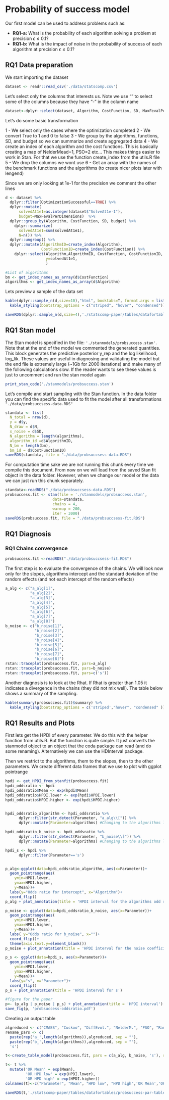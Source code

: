 # Probability of success model

Our first model can be used to address problems such as:

* **RQ1-a:** What is the probability of each algorithm solving a problem at precision $\epsilon \leq 0.1$? 
* **RQ1-b:** What is the impact of noise in the probability of success of each algorithm at precision $\epsilon \leq 0.1$?

## RQ1 Data preparation

We start importing the dataset

```r
dataset <- readr::read_csv('./data/statscomp.csv')
```

Let's select only the columns that interests us. Note we use "" to select some of the columns because they have  "-" in the column name
```r
dataset<-dplyr::select(dataset, Algorithm, CostFunction, SD, MaxFevalPerDimensions, simNumber, SolveAt1, "SolveAt1e-1","SolveAt1e-3","SolveAt1e-6", OptimizationSuccessful)
```

Let's do some basic transformation

1 - We select only the cases where the optimization completed
2 - We convert True to 1 and 0 to false
3 - We group by the algorithms, functions, SD, and budget so we can summarize and create aggregated data
4 - We create an index of each algorithm and the cost functions. This is basically creating a map of NelderMead=1, PSO=2 etc... This makes things easier to work in Stan. For that we use the function create_index from the utils.R file  
5 - We drop the columns we wont use
6 - Get an array with the names of the benchmark functions and the algorithms (to create nicer plots later with lengend)

Since we are only looking at 1e-1 for the precision we comment the other lines
```r
d <- dataset %>% 
  dplyr::filter(OptimizationSuccessful==TRUE) %>%
  dplyr::mutate(
      solvedAt1e1=as.integer(dataset$"SolveAt1e-1"),
      budget=MaxFevalPerDimensions)  %>% 
  dplyr::group_by(Algorithm, CostFunction, SD, budget) %>% 
    dplyr::summarize(
      solvedAt1e1=sum(solvedAt1e1),
      N=n()) %>% 
  dplyr::ungroup() %>%
  dplyr::mutate(AlgorithmID=create_index(Algorithm),
                CostFunctionID=create_index(CostFunction)) %>% 
    dplyr::select(Algorithm,AlgorithmID, CostFunction, CostFunctionID, SD, budget, N,
                  y=solvedAt1e1,
                  )

#List of algorithms
bm <- get_index_names_as_array(d$CostFunction)
algorithms <- get_index_names_as_array(d$Algorithm)
```

Lets preview a sample of the data set
```r
kable(dplyr::sample_n(d,size=10),"html", booktabs=T, format.args = list(scientific = FALSE), digits = 3) %>% 
  kable_styling(bootstrap_options = c("striped", "hover", "condensed"))
```

```r
saveRDS(dplyr::sample_n(d,size=4),'./statscomp-paper/tables/datafortables/probsuccessmodeldata.RDS')
```

## RQ1 Stan model

The Stan model is specified in the file: `'./stanmodels/probsuccess.stan'`. Note that at the end of the model we commented the generated quantities. This block generates the predictive posterior y_rep and the log likelihood, log_lik. These values are useful in diagnosing and validating the model but the end file is extremely large (~1Gb for 2000 iterations) and make many of the following calculations slow. If the reader wants to see these values is just to uncomment and run the stan model again

```r
print_stan_code('./stanmodels/probsuccess.stan')
```

Let's compile and start sampling with the Stan function. In the data folder you can find the specific data used to fit the model after all transformations `"./data/probsuccsess-data.RDS"`

```r
standata <- list(
  N_total = nrow(d),
  y = d$y,
  N_draw = d$N,
  x_noise = d$SD,
  N_algorithm = length(algorithms),
  algorithm_id =d$AlgorithmID,
  N_bm = length(bm),
  bm_id = d$CostFunctionID)
saveRDS(standata, file = "./data/probsuccsess-data.RDS")
```

For computation time sake we are not running this chunk every time we compile this document. From now on we will load from the saved Stan fit object in the data folder. However, when we change our model or the data we can just run this chunk separately.
```r
standata<-readRDS("./data/probsuccsess-data.RDS")
probsuccess.fit <- stan(file = './stanmodels/probsuccess.stan',
                     data=standata,
                     chains = 4,
                     warmup = 200,
                     iter = 3000)
saveRDS(probsuccess.fit, file = "./data/probsuccsess-fit.RDS")
```

##  RQ1 Diagnosis

### RQ1 Chains convergence

```r
probsuccess.fit <-readRDS("./data/probsuccsess-fit.RDS")
```

The first step is to evaluate the convergence of the chains. 
We will look now only for the slopes, algorithms intercept and the standard deviation of the random effects (and not each intercept of the random effects)
```r
a_alg <- c("a_alg[1]",
           "a_alg[2]",
           "a_alg[3]",
           "a_alg[4]",
           "a_alg[5]",
           "a_alg[6]",
           "a_alg[7]",
           "a_alg[8]")
b_noise <- c("b_noise[1]",
             "b_noise[2]",
             "b_noise[3]",
             "b_noise[4]",
             "b_noise[5]",
             "b_noise[6]",
             "b_noise[7]",
             "b_noise[8]")
rstan::traceplot(probsuccess.fit, pars=a_alg)
rstan::traceplot(probsuccess.fit, pars=b_noise)
rstan::traceplot(probsuccess.fit, pars=c('s'))
```

Another diagnosis is to look at the Rhat. If Rhat is greater than 1.05 it indicates a divergence in the chains (they did not mix well). The table below shows a summary of the sampling.
```r
kable(summary(probsuccess.fit)$summary) %>% 
  kable_styling(bootstrap_options = c('striped',"hover", "condensed" ))
```



## RQ1 Results and Plots

First lets get the HPDI of every parameter. We do this with the helper function from utils.R. But the function is quite simple. It just converts the stanmodel object to an object that the coda package can read (and do some renaming). Alternatively we can use the HDInterval package.

Then we restrict to the algorithms, them to the slopes, then to the other parameters. We create different data frames that we use to plot with ggplot pointrange
```r
hpdi <- get_HPDI_from_stanfit(probsuccess.fit)
hpdi_oddsratio <- hpdi
hpdi_oddsratio$Mean <- exp(hpdi$Mean)
hpdi_oddsratio$HPDI.lower <- exp(hpdi$HPDI.lower)
hpdi_oddsratio$HPDI.higher <- exp(hpdi$HPDI.higher)


hpdi_oddsratio_algorithm <- hpdi_oddsratio %>% 
      dplyr::filter(str_detect(Parameter, "a_alg\\[")) %>%
      dplyr::mutate(Parameter=algorithms) #Changing to the algorithms labels

hpdi_oddsratio_b_noise <- hpdi_oddsratio %>% 
      dplyr::filter(str_detect(Parameter, "b_noise\\[")) %>%
      dplyr::mutate(Parameter=algorithms) #Changing to the algorithms labels

hpdi_s <- hpdi %>% 
      dplyr::filter(Parameter=='s') 


p_alg<-ggplot(data=hpdi_oddsratio_algorithm, aes(x=Parameter))+
  geom_pointrange(aes(
    ymin=HPDI.lower, 
    ymax=HPDI.higher, 
    y=Mean))+
  labs(y="Odds ratio for intercept", x="Algorithm")+
  coord_flip()
p_alg + plot_annotation(title = 'HPDI interval for the algorithms odd ratio')

p_noise <- ggplot(data=hpdi_oddsratio_b_noise, aes(x=Parameter))+
  geom_pointrange(aes(
    ymin=HPDI.lower, 
    ymax=HPDI.higher, 
    y=Mean))+
  labs( y="Odds ratio for b_noise", x="")+
  coord_flip()+
  theme(axis.text.y=element_blank())
p_noise + plot_annotation(title = 'HPDI interval for the noise coefficients odd ratio')

p_s <- ggplot(data=hpdi_s, aes(x=Parameter))+
  geom_pointrange(aes(
    ymin=HPDI.lower, 
    ymax=HPDI.higher, 
    y=Mean))+
  labs(y="s", x="Parameter")+
  coord_flip()
p_s + plot_annotation(title = 'HPDI interval for s')
```

```r
#figure for the paper
p<- (p_alg | p_noise | p_s) + plot_annotation(title = 'HPDI interval')
save_fig(p, 'probsuccess-oddsratio.pdf')
```


Creating an output table
```r
algreduced <- c("CMAES", "Cuckoo", "DiffEvol.", "NelderM.", "PSO", "RandomS1","RandomS2", "SimAnneal")
rename_pars <- c(
  paste(rep('a_',length(algorithms)),algreduced, sep = ""),
  paste(rep('b_',length(algorithms)),algreduced, sep = ""),
  's')

t<-create_table_model(probsuccess.fit, pars = c(a_alg, b_noise, 's'), renamepars =  rename_pars)

t<- t %>% 
  mutate('OR Mean' = exp(Mean),
         'OR HPD low' = exp(HPDI.lower),
         'OR HPD high' = exp(HPDI.higher))
colnames(t)<-c("Parameter", "Mean", "HPD low", "HPD high",'OR Mean','OR HPD low','OR HPD high')

saveRDS(t,'./statscomp-paper/tables/datafortables/probsuccess-par-table.RDS')
```


